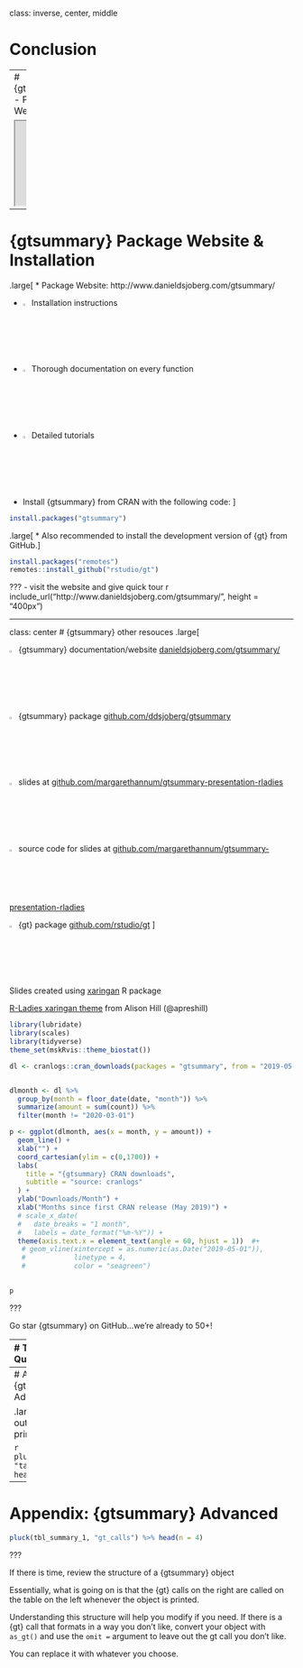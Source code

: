 class: inverse, center, middle

# Conclusion

---
# {gtsummary} - Package Website

<iframe src="http://www.danieldsjoberg.com/gtsummary/" scrolling= "yes" width = "950%" height = 90%"></iframe>

---

# {gtsummary} Package Website & Installation

.large[
* Package Website: http://www.danieldsjoberg.com/gtsummary/

  * <img src = "images/open-book-white.png" width="2.4%" height="2.4%"> Installation instructions
  
  * <img src = "images/open-book-white.png" width="2.4%" height="2.4%"> Thorough documentation on every function
  
  * <img src = "images/open-book-white.png" width="2.4%" height="2.4%"> Detailed tutorials 
  
* Install {gtsummary} from CRAN with the following code: 
]

``` r
install.packages("gtsummary")          
```

.large[
* Also recommended to install the development version of {gt} from GitHub.
]
``` r
install.packages("remotes")
remotes::install_github("rstudio/gt")        
```



???
- visit the website and give quick tour
r include_url("http://www.danieldsjoberg.com/gtsummary/", height = "400px")

---

class: center
# {gtsummary} other resouces
.large[


<img src = "images/open-book-white.png" width="2.4%" height="2.4%"> {gtsummary} documentation/website <a href="http://www.danieldsjoberg.com/gtsummary/">danieldsjoberg.com/gtsummary/</a>

<img src = "images/github_icon.png" width="2.4%" height="2.4%"> {gtsummary} package <a href="https://github.com/ddsjoberg/gtsummary">github.com/ddsjoberg/gtsummary</a>

<img src = "images/slide_show_icon.png" width="2.4%" height="2.4%"> slides at <a href="https://github.com/margarethannum/gtsummary-presentation-rladies">github.com/margarethannum/gtsummary-presentation-rladies</a>  

<img src = "images/github_icon.png" width="2.4%" height="2.4%"> source code for slides at <a href="https://github.com/margarethannum/gtsummary-presentation-rladies">github.com/margarethannum/gtsummary-presentation-rladies</a>

<img src = "images/github_icon.png" width="2.4%" height="2.4%"> {gt} package <a href="https://github.com/rstudio/gt">github.com/rstudio/gt</a>
]

Slides created using [xaringan](https://github.com/yihui/xaringan) R package

[R-Ladies xaringan theme](https://alison.rbind.io/post/2017-12-18-r-ladies-presentation-ninja/) from Alison Hill (@apreshill)

```r
library(lubridate)
library(scales)
library(tidyverse)
theme_set(mskRvis::theme_biostat())

dl <- cranlogs::cran_downloads(packages = "gtsummary", from = "2019-05-01", to = "last-day")


dlmonth <- dl %>% 
  group_by(month = floor_date(date, "month")) %>% 
  summarize(amount = sum(count)) %>% 
  filter(month != "2020-03-01")

p <- ggplot(dlmonth, aes(x = month, y = amount)) +
  geom_line() + 
  xlab("") +
  coord_cartesian(ylim = c(0,1700)) +
  labs(
    title = "{gtsummary} CRAN downloads",
    subtitle = "source: cranlogs"
  ) +
  ylab("Downloads/Month") +
  xlab("Months since first CRAN release (May 2019)") +
  # scale_x_date(
  #   date_breaks = "1 month",
  #   labels = date_format("%m-%Y")) +
  theme(axis.text.x = element_text(angle = 60, hjust = 1))  #+
   # geom_vline(xintercept = as.numeric(as.Date("2019-05-01")),
   #            linetype = 4,
   #            color = "seagreen")
  

p
```


???

Go star {gtsummary} on GitHub...we're already to 50+!


---
# Thank you! Questions?

.medium[
<img src="images/sjoberg.jpg" width=15%>

Author/Maintainer: **Daniel Sjoberg**

<img src="images/hannum.jpg" width=15%>
<img src="images/whiting.jpg" width=15%>
<img src="images/curry.jpg" width=15%>

Authors: Margie Hannum, Karissa Whiting, Michael Curry, Emily Zabor (not pictured)

<img src="images/drill.jpg" width=15%>
<img src="images/flynn.jpg" width=15%>
<img src="images/lobaugh.jpg" width=15%>

Contributors: Esther Drill, Jessica Flynn, Stephanie Lobaugh
]

---
# Appendix: {gtsummary} Advanced

.large[
{gtsummary} output is a list that prints as a {gt} table.
]
```r
names(tbl_summary_1)
```

```r
pluck(tbl_summary_1, "table_body") %>% head()
```


---
# Appendix: {gtsummary} Advanced


```r
pluck(tbl_summary_1, "gt_calls") %>% head(n = 4)
```

???

If there is time, review the structure of a {gtsummary} object

Essentially, what is going on is that the {gt} calls on the right are called on the table on the left whenever the object is printed.

Understanding this structure will help you modify if you need.  If there is a {gt} call that formats in a way you don't like, convert your object with `as_gt()` and use the `omit =` argument to leave out the gt call you don't like.

You can replace it with whatever you choose.

<!-- --- -->
<!-- # Customization -->

<!-- ### Additional customization -->
<!-- - **Table footnotes** (you can optionally exclude these using `as_gt(exclude = "footnote_stat_label")` ) -->